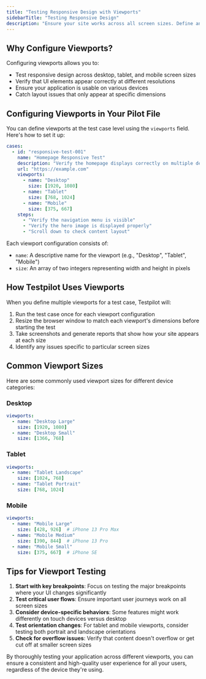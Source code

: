 ```yaml
---
title: "Testing Responsive Design with Viewports"
sidebarTitle: "Testing Responsive Design"
description: "Ensure your site works across all screen sizes. Define and test multiple viewport dimensions for desktop, tablet, and mobile devices."
---
```


## Why Configure Viewports?[​](#why-configure-viewports "Direct link to Why Configure Viewports?")

Configuring viewports allows you to:

- Test responsive design across desktop, tablet, and mobile screen sizes
- Verify that UI elements appear correctly at different resolutions
- Ensure your application is usable on various devices
- Catch layout issues that only appear at specific dimensions

## Configuring Viewports in Your Pilot File[​](#configuring-viewports-in-your-pilot-file "Direct link to Configuring Viewports in Your Pilot File")

You can define viewports at the test case level using the `viewports` field. Here's how to set it
up:

```yaml
cases:
  - id: "responsive-test-001"
    name: "Homepage Responsive Test"
    description: "Verify the homepage displays correctly on multiple devices"
    url: "https://example.com"
    viewports:
      - name: "Desktop"
        size: [1920, 1080]
      - name: "Tablet"
        size: [768, 1024]
      - name: "Mobile"
        size: [375, 667]
    steps:
      - "Verify the navigation menu is visible"
      - "Verify the hero image is displayed properly"
      - "Scroll down to check content layout"
```

Each viewport configuration consists of:

- `name`: A descriptive name for the viewport (e.g., "Desktop", "Tablet", "Mobile")
- `size`: An array of two integers representing width and height in pixels

## How Testpilot Uses Viewports[​](#how-testpilot-uses-viewports "Direct link to How Testpilot Uses Viewports")

When you define multiple viewports for a test case, Testpilot will:

1. Run the test case once for each viewport configuration
2. Resize the browser window to match each viewport's dimensions before starting the test
3. Take screenshots and generate reports that show how your site appears at each size
4. Identify any issues specific to particular screen sizes

## Common Viewport Sizes[​](#common-viewport-sizes "Direct link to Common Viewport Sizes")

Here are some commonly used viewport sizes for different device categories:

### Desktop[​](#desktop "Direct link to Desktop")

```yaml
viewports:
  - name: "Desktop Large"
    size: [1920, 1080]
  - name: "Desktop Small"
    size: [1366, 768]
```

### Tablet[​](#tablet "Direct link to Tablet")

```yaml
viewports:
  - name: "Tablet Landscape"
    size: [1024, 768]
  - name: "Tablet Portrait"
    size: [768, 1024]
```

### Mobile[​](#mobile "Direct link to Mobile")

```yaml
viewports:
  - name: "Mobile Large"
    size: [428, 926]  # iPhone 13 Pro Max
  - name: "Mobile Medium"
    size: [390, 844]  # iPhone 13 Pro
  - name: "Mobile Small"
    size: [375, 667]  # iPhone SE
```

## Tips for Viewport Testing

1. **Start with key breakpoints**: Focus on testing the major breakpoints where your UI changes significantly
2. **Test critical user flows**: Ensure important user journeys work on all screen sizes
3. **Consider device-specific behaviors**: Some features might work differently on touch devices versus desktop
4. **Test orientation changes**: For tablet and mobile viewports, consider testing both portrait and landscape orientations
5. **Check for overflow issues**: Verify that content doesn't overflow or get cut off at smaller screen sizes

By thoroughly testing your application across different viewports, you can ensure a consistent and high-quality user experience for all your users, regardless of the device they're using.
